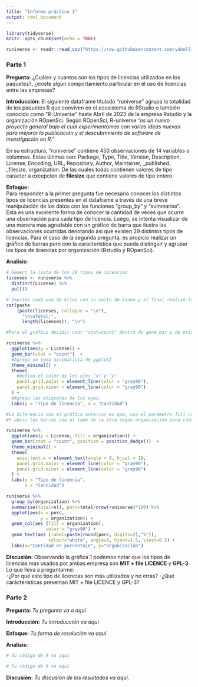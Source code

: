```yaml
---
title: "Informe práctico 1"
output: html_document
---
```


```r
library(tidyverse)
knitr::opts_chunk$set(echo = TRUE)

runiverse <- readr::read_csv("https://raw.githubusercontent.com/yabellini/visualizacion_grado_unab/main/datos/runiverse.csv")

```

### **Parte 1**

**Pregunta:** ¿Cuáles y cuantos son los tipos de licencias utilizados en los paquetes?, 
¿existe algun comportamiento particular en el uso de licencias entre las empresas? 


**Introducción:**
El siguiente dataframe titulado "runiverse" agrupa la totalidad de los paquetes R que conviven en el ecosistema de RStudio o también conocido como "R-Universe" hasta Abril de 2023 de la empresa Rstudio y la organización ROpenSci. Según ROpenSci, R-universe *"es un nuevo proyecto general bajo el cual experimentamos con varias ideas nuevas para mejorar la publicación y el descubrimiento de software de investigación en R."*<br>

  En su estructura, "runiverse" contiene 450 observaciones de 14 variables o columnas. Estas últimas son: Package, Type, Title, Version, Description, License, Encoding, URL, Repository, Author, Maintainer, _published, _filesize, organization. De las cuales todas contienen valores de tipo caracter a excepcion de **filesize** que contiene valores de tipo entero.

**Enfoque:**  
Para responder a la primer pregunta fue necesario conocer los distintos tipos de licencias presentes en el dataframe a través de una breve manipulación de los datos con las funciones "group_by" y "summarise". Esta es una excelente forma de conocer la cantidad de veces que ocurre una observación para cada tipo de licencia.
Luego, se intenta visualizar de una manera mas agradable con un gráfico de barra que ilustra las observaciones ocurridas denotando así que existen 29 distintos tipos de licencias.
Para el caso de la segunda pregunta, es propicio realizar un gráfico de barras pero con la característica que pueda distinguir y agrupar los tipos de licencias por organización (Rstudio y ROpenSci).


**Analisis:**

```r
# Genero la lista de los 29 tipos de licencias
licenses <- runiverse %>% 
  distinct(License) %>% 
  pull()

# Imprimo cada una de ellos con un salto de línea y al final realizo la suma total
cat(paste
    (paste(licenses, collapse = "\n"), 
      "\n\nTotal:", 
      length(licenses)), "\n")
```


```r
#Para el gráfico decidir usar "stat=count" dentro de geom_bar y de esta formar poder calcular las frecuencias absolutas de cada tipo de licencia

runiverse %>% 
  ggplot(aes(y = License)) +
  geom_bar(stat = "count")  +
  #Agrego un tema minimalista de ggplot2
  theme_minimal() +
  theme(
    #Defino el color de los ejes "x" y "y"
    panel.grid.major = element_line(color = "gray90"),
    panel.grid.minor = element_line(color = "gray90")
  ) +
  #Agrego las etiquetas de los ejes.
  labs(y = "Tipo de licencia", x = "Cantidad")
```

```r
#La diferencia con el gráfico anterior es que, uso el parámetro fill con el argumento "organization".
#Y ubico las barras una al lado de la otra según organización para cada tipo de licencia.

runiverse %>% 
  ggplot(aes(y = License, fill = organization)) +
  geom_bar(stat = "count", position = position_dodge())  +
  theme_minimal() +
  theme(
    axis.text.x = element_text(angle = 0, hjust = 1),
    panel.grid.major = element_line(color = "gray90"),
    panel.grid.minor = element_line(color = "gray90")
  ) +
  labs(y = "Tipo de licencia", 
       x = "Cantidad")
```


```r
runiverse %>%
  group_by(organization) %>%
  summarise(total=n(), porc=total/nrow(runiverse)*100) %>% 
  ggplot(aes(x = porc, 
             y = organization)) +
  geom_col(aes (fill = organization),
               color = "grey90") +
  geom_text(aes (label=paste(round(porc, digits=2),"%")), 
                colour="white", angle=0, hjust=1.5, vjust=0.5) +
  labs(x="Cantidad en porcentaje", y="Organización")  
```


**Discusión:**
Observando la gráfica 1 podemos notar que los tipos de licencias más usados por ambas empresa son **MIT + file LICENCE** y **GPL-3**. Lo que lleva a preguntarme:  
-¿Por qué este tipo de licencias son más utilizados y no otras?
-¿Qué carácteristicas presentan MIT + file LICENCE y GPL-3?


### **Parte 2**

**Pregunta:** *Tu pregunta va a aquí*

**Introducción:** *Tu introducción va aqui*

**Enfoque:** *Tu forma de resolución va aquí*

**Analisis:**

```r
# Tu código de R va aquí
```

```r
# Tu código de R va aquí
```

**Discusión:** *Tu discusión de los resultados va aquí.*
